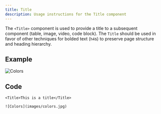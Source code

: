 ```yaml
---
title: Title
description: Usage instructions for the Title component
---
```


<PageDescription>

The `<Title>` component is used to provide a title to a subsequent component (table, image, video, code block). The `Title` should be used in favor of other techniques for bolded text (`h4`s) to preserve page structure and heading hierarchy.

</PageDescription>

## Example

<Title>This is a title</Title>

![Colors](images/colors.jpg)


## Code

```mdx path=components/Title/Title.js src=https://github.com/carbon-design-system/gatsby-theme-carbon/tree/master/packages/gatsby-theme-carbon/src/components/Title
<Title>This is a title</Title>

![Colors](images/colors.jpg)
```
